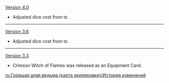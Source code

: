 {{Change History/Header}}
[[Version 4.0]]
* Adjusted dice cost from {{TCG Cost|3|Unaligned}} to {{TCG Cost|2|Matching}}.
----
[[Version 3.6]]
* Adjusted dice cost from {{TCG Cost|3|Matching}} to {{TCG Cost|3|Unaligned}}.
----
[[Version 3.3]]
* Crimson Witch of Flames was released as an Equipment Card.
<noinclude>
[[ru:Горящая алая ведьма (карта экипировки)/История изменений]]
</noinclude>